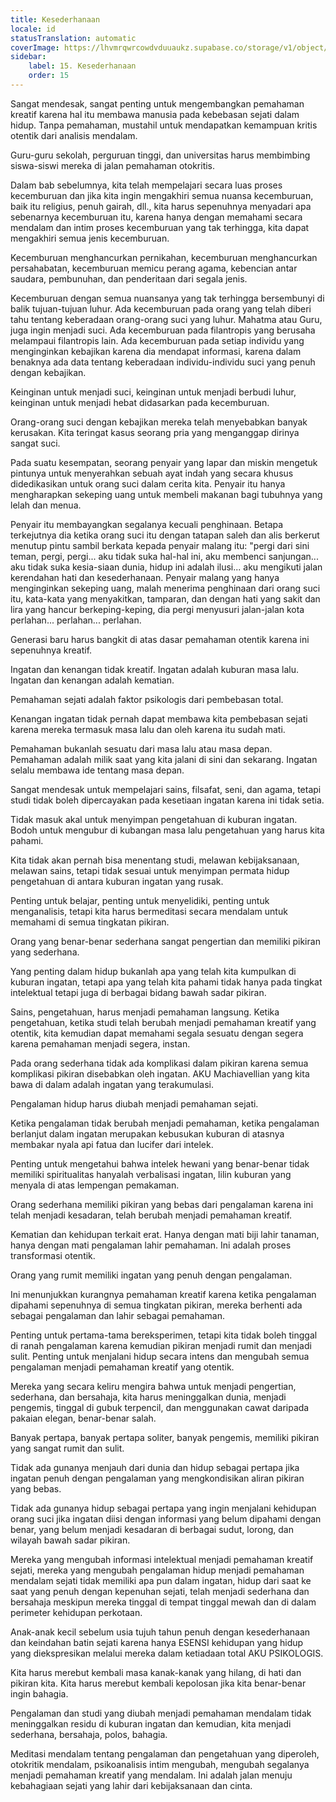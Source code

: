 ```yaml
---
title: Kesederhanaan
locale: id
statusTranslation: automatic
coverImage: https://lhvmrqwrcowdvduuaukz.supabase.co/storage/v1/object/public/strapi-uploads/small_cover-educacion-fundamental.webp-2d51a7828a2b1309555be27f7e2a61a0.webp
sidebar:
    label: 15. Kesederhanaan
    order: 15
---
```

Sangat mendesak, sangat penting untuk mengembangkan pemahaman kreatif karena hal itu membawa manusia pada kebebasan sejati dalam hidup. Tanpa pemahaman, mustahil untuk mendapatkan kemampuan kritis otentik dari analisis mendalam.

Guru-guru sekolah, perguruan tinggi, dan universitas harus membimbing siswa-siswi mereka di jalan pemahaman otokritis.

Dalam bab sebelumnya, kita telah mempelajari secara luas proses kecemburuan dan jika kita ingin mengakhiri semua nuansa kecemburuan, baik itu religius, penuh gairah, dll., kita harus sepenuhnya menyadari apa sebenarnya kecemburuan itu, karena hanya dengan memahami secara mendalam dan intim proses kecemburuan yang tak terhingga, kita dapat mengakhiri semua jenis kecemburuan.

Kecemburuan menghancurkan pernikahan, kecemburuan menghancurkan persahabatan, kecemburuan memicu perang agama, kebencian antar saudara, pembunuhan, dan penderitaan dari segala jenis.

Kecemburuan dengan semua nuansanya yang tak terhingga bersembunyi di balik tujuan-tujuan luhur. Ada kecemburuan pada orang yang telah diberi tahu tentang keberadaan orang-orang suci yang luhur. Mahatma atau Guru, juga ingin menjadi suci. Ada kecemburuan pada filantropis yang berusaha melampaui filantropis lain. Ada kecemburuan pada setiap individu yang menginginkan kebajikan karena dia mendapat informasi, karena dalam benaknya ada data tentang keberadaan individu-individu suci yang penuh dengan kebajikan.

Keinginan untuk menjadi suci, keinginan untuk menjadi berbudi luhur, keinginan untuk menjadi hebat didasarkan pada kecemburuan.

Orang-orang suci dengan kebajikan mereka telah menyebabkan banyak kerusakan. Kita teringat kasus seorang pria yang menganggap dirinya sangat suci.

Pada suatu kesempatan, seorang penyair yang lapar dan miskin mengetuk pintunya untuk menyerahkan sebuah ayat indah yang secara khusus didedikasikan untuk orang suci dalam cerita kita. Penyair itu hanya mengharapkan sekeping uang untuk membeli makanan bagi tubuhnya yang lelah dan menua.

Penyair itu membayangkan segalanya kecuali penghinaan. Betapa terkejutnya dia ketika orang suci itu dengan tatapan saleh dan alis berkerut menutup pintu sambil berkata kepada penyair malang itu: "pergi dari sini teman, pergi, pergi... aku tidak suka hal-hal ini, aku membenci sanjungan... aku tidak suka kesia-siaan dunia, hidup ini adalah ilusi... aku mengikuti jalan kerendahan hati dan kesederhanaan. Penyair malang yang hanya menginginkan sekeping uang, malah menerima penghinaan dari orang suci itu, kata-kata yang menyakitkan, tamparan, dan dengan hati yang sakit dan lira yang hancur berkeping-keping, dia pergi menyusuri jalan-jalan kota perlahan... perlahan... perlahan.

Generasi baru harus bangkit di atas dasar pemahaman otentik karena ini sepenuhnya kreatif.

Ingatan dan kenangan tidak kreatif. Ingatan adalah kuburan masa lalu. Ingatan dan kenangan adalah kematian.

Pemahaman sejati adalah faktor psikologis dari pembebasan total.

Kenangan ingatan tidak pernah dapat membawa kita pembebasan sejati karena mereka termasuk masa lalu dan oleh karena itu sudah mati.

Pemahaman bukanlah sesuatu dari masa lalu atau masa depan. Pemahaman adalah milik saat yang kita jalani di sini dan sekarang. Ingatan selalu membawa ide tentang masa depan.

Sangat mendesak untuk mempelajari sains, filsafat, seni, dan agama, tetapi studi tidak boleh dipercayakan pada kesetiaan ingatan karena ini tidak setia.

Tidak masuk akal untuk menyimpan pengetahuan di kuburan ingatan. Bodoh untuk mengubur di kubangan masa lalu pengetahuan yang harus kita pahami.

Kita tidak akan pernah bisa menentang studi, melawan kebijaksanaan, melawan sains, tetapi tidak sesuai untuk menyimpan permata hidup pengetahuan di antara kuburan ingatan yang rusak.

Penting untuk belajar, penting untuk menyelidiki, penting untuk menganalisis, tetapi kita harus bermeditasi secara mendalam untuk memahami di semua tingkatan pikiran.

Orang yang benar-benar sederhana sangat pengertian dan memiliki pikiran yang sederhana.

Yang penting dalam hidup bukanlah apa yang telah kita kumpulkan di kuburan ingatan, tetapi apa yang telah kita pahami tidak hanya pada tingkat intelektual tetapi juga di berbagai bidang bawah sadar pikiran.

Sains, pengetahuan, harus menjadi pemahaman langsung. Ketika pengetahuan, ketika studi telah berubah menjadi pemahaman kreatif yang otentik, kita kemudian dapat memahami segala sesuatu dengan segera karena pemahaman menjadi segera, instan.

Pada orang sederhana tidak ada komplikasi dalam pikiran karena semua komplikasi pikiran disebabkan oleh ingatan. AKU Machiavellian yang kita bawa di dalam adalah ingatan yang terakumulasi.

Pengalaman hidup harus diubah menjadi pemahaman sejati.

Ketika pengalaman tidak berubah menjadi pemahaman, ketika pengalaman berlanjut dalam ingatan merupakan kebusukan kuburan di atasnya membakar nyala api fatua dan lucifer dari intelek.

Penting untuk mengetahui bahwa intelek hewani yang benar-benar tidak memiliki spiritualitas hanyalah verbalisasi ingatan, lilin kuburan yang menyala di atas lempengan pemakaman.

Orang sederhana memiliki pikiran yang bebas dari pengalaman karena ini telah menjadi kesadaran, telah berubah menjadi pemahaman kreatif.

Kematian dan kehidupan terkait erat. Hanya dengan mati biji lahir tanaman, hanya dengan mati pengalaman lahir pemahaman. Ini adalah proses transformasi otentik.

Orang yang rumit memiliki ingatan yang penuh dengan pengalaman.

Ini menunjukkan kurangnya pemahaman kreatif karena ketika pengalaman dipahami sepenuhnya di semua tingkatan pikiran, mereka berhenti ada sebagai pengalaman dan lahir sebagai pemahaman.

Penting untuk pertama-tama bereksperimen, tetapi kita tidak boleh tinggal di ranah pengalaman karena kemudian pikiran menjadi rumit dan menjadi sulit. Penting untuk menjalani hidup secara intens dan mengubah semua pengalaman menjadi pemahaman kreatif yang otentik.

Mereka yang secara keliru mengira bahwa untuk menjadi pengertian, sederhana, dan bersahaja, kita harus meninggalkan dunia, menjadi pengemis, tinggal di gubuk terpencil, dan menggunakan cawat daripada pakaian elegan, benar-benar salah.

Banyak pertapa, banyak pertapa soliter, banyak pengemis, memiliki pikiran yang sangat rumit dan sulit.

Tidak ada gunanya menjauh dari dunia dan hidup sebagai pertapa jika ingatan penuh dengan pengalaman yang mengkondisikan aliran pikiran yang bebas.

Tidak ada gunanya hidup sebagai pertapa yang ingin menjalani kehidupan orang suci jika ingatan diisi dengan informasi yang belum dipahami dengan benar, yang belum menjadi kesadaran di berbagai sudut, lorong, dan wilayah bawah sadar pikiran.

Mereka yang mengubah informasi intelektual menjadi pemahaman kreatif sejati, mereka yang mengubah pengalaman hidup menjadi pemahaman mendalam sejati tidak memiliki apa pun dalam ingatan, hidup dari saat ke saat yang penuh dengan kepenuhan sejati, telah menjadi sederhana dan bersahaja meskipun mereka tinggal di tempat tinggal mewah dan di dalam perimeter kehidupan perkotaan.

Anak-anak kecil sebelum usia tujuh tahun penuh dengan kesederhanaan dan keindahan batin sejati karena hanya ESENSI kehidupan yang hidup yang diekspresikan melalui mereka dalam ketiadaan total AKU PSIKOLOGIS.

Kita harus merebut kembali masa kanak-kanak yang hilang, di hati dan pikiran kita. Kita harus merebut kembali kepolosan jika kita benar-benar ingin bahagia.

Pengalaman dan studi yang diubah menjadi pemahaman mendalam tidak meninggalkan residu di kuburan ingatan dan kemudian, kita menjadi sederhana, bersahaja, polos, bahagia.

Meditasi mendalam tentang pengalaman dan pengetahuan yang diperoleh, otokritik mendalam, psikoanalisis intim mengubah, mengubah segalanya menjadi pemahaman kreatif yang mendalam. Ini adalah jalan menuju kebahagiaan sejati yang lahir dari kebijaksanaan dan cinta.

